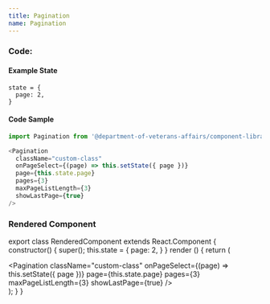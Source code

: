 ```yaml
---
title: Pagination
name: Pagination
---
```



### Code:

#### Example State
```
state = {
  page: 2,
}
```

#### Code Sample
```javascript
import Pagination from '@department-of-veterans-affairs/component-library/Pagination'

<Pagination
  className="custom-class"
  onPageSelect={(page) => this.setState({ page })}
  page={this.state.page}
  pages={3}
  maxPageListLength={3}
  showLastPage={true}
/>
```

### Rendered Component

export class RenderedComponent extends React.Component {
  constructor() {
    super();
    this.state = {
      page: 2,
    }
  }
  render () {
    return (
      <div className="site-c-reactcomp__rendered">
        <Pagination
          className="custom-class"
          onPageSelect={(page) => this.setState({ page })}
          page={this.state.page}
          pages={3}
          maxPageListLength={3}
          showLastPage={true}
        />
      </div>
    );
  }
}

<RenderedComponent />

